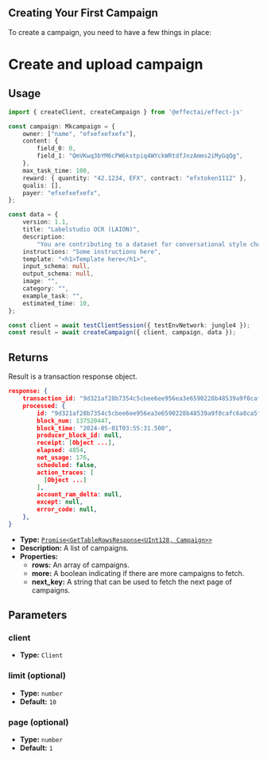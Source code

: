 ## Creating Your First Campaign

To create a campaign, you need to have a few things in place:


# Create and upload campaign

## Usage

```ts [example.ts]
import { createClient, createCampaign } from '@effectai/effect-js'

const campaign: Mkcampaign = {
	owner: ["name", "efxefxefxefx"],
	content: {
		field_0: 0,
		field_1: "QmVKwq3bYM6cPW6kstpiq4WYckWRtdfJnzAmms2iMyGqQg",
	},
	max_task_time: 100,
	reward: { quantity: "42.1234, EFX", contract: "efxtoken1112" },
	qualis: [],
	payer: "efxefxefxefx",
};

const data = {
	version: 1.1,
	title: "Labelstudio OCR (LAION)",
	description:
		"You are contributing to a dataset for conversational style chatbots.",
	instructions: "Some instructions here",
	template: "<h1>Template here</h1>",
	input_schema: null,
	output_schema: null,
	image: "",
	category: "",
	example_task: "",
	estimated_time: 10,
};

const client = await testClientSession({ testEnvNetwork: jungle4 });
const result = await createCampaign({ client, campaign, data });
```

## Returns

Result is a transaction response object.

```json
response: {
	transaction_id: "9d321af28b7354c5cbee6ee956ea3e6590228b48539a9f0cafc6a8ca5ffe0ca2",
	processed: {
		id: "9d321af28b7354c5cbee6ee956ea3e6590228b48539a9f0cafc6a8ca5ffe0ca2",
		block_num: 137520447,
		block_time: "2024-05-01T03:55:31.500",
		producer_block_id: null,
		receipt: [Object ...],
		elapsed: 4854,
		net_usage: 176,
		scheduled: false,
		action_traces: [
		  [Object ...]
		],
		account_ram_delta: null,
		except: null,
		error_code: null,
	},
}
```
		

- **Type:**  [`Promise<GetTableRowsResponse<UInt128, Campaign>>`](/docs/glossary/types#campaign)
- **Description:** A list of campaigns.
- **Properties:**
  - **rows:** An array of campaigns.
  - **more:** A boolean indicating if there are more campaigns to fetch.
  - **next_key:** A string that can be used to fetch the next page of campaigns.

## Parameters

### client
- **Type:** `Client`

### limit (optional) 
- **Type:** `number`
- **Default:** `10`

### page (optional)
- **Type:** `number`
- **Default:** `1`

